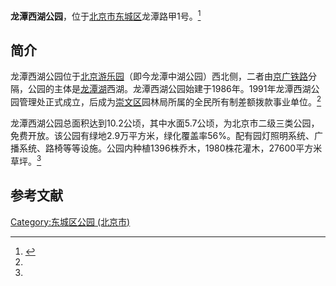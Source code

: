 {{Coord|39.8782|116.4231|type:landmark_region:CN-11_source:GoogleMaps|format=dms|display=title}}
'''龙潭西湖公园'''，位于[[北京市|北京市]][[东城区|东城区]]龙潭路甲1号。<ref name=bjyl>{{Cite web |url=http://www.bjyl.gov.cn/gyfjqyl/cs/dcq1/201008/t20100811_4556.html |title=龙潭西湖公园，首都园林绿化网，于2013-12-27查阅 |access-date=2013-12-27 |archive-url=https://web.archive.org/web/20131227233959/http://www.bjyl.gov.cn/gyfjqyl/cs/dcq1/201008/t20100811_4556.html |archive-date=2013-12-27 |dead-url=yes }}</ref>

==简介==
龙潭西湖公园位于[[北京游乐园|北京游乐园]]（即今龙潭中湖公园）西北侧，二者由[[京广铁路|京广铁路]]分隔，公园的主体是[[龙潭湖_(北京)|龙潭湖]]西湖。龙潭西湖公园始建于1986年。1991年龙潭西湖公园管理处正式成立，后成为[[崇文区|崇文区]]园林局所属的全民所有制差额拨款事业单位。<ref name=bjyl/>

龙潭西湖公园总面积达到10.2公顷，其中水面5.7公顷，为北京市二级三类公园，免费开放。该公园有绿地2.9万平方米，绿化覆盖率56%。配有园灯照明系统、广播系统、路椅等等设施。公园内种植1396株乔木，1980株花灌木，27600平方米草坪。<ref name=bjyl/>

==参考文献==
{{reflist}}

[[Category:东城区公园_(北京市)|Category:东城区公园 (北京市)]]